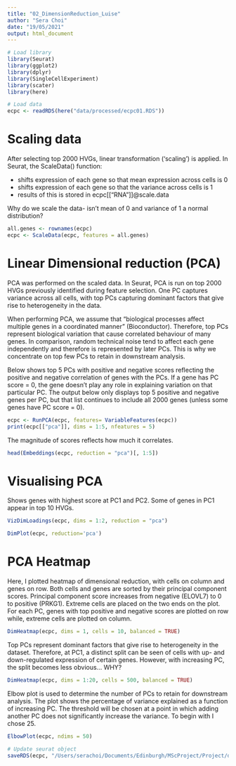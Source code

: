 ```yaml
---
title: "02_DimensionReduction_Luise"
author: "Sera Choi"
date: "19/05/2021"
output: html_document
---
```


```r
# Load library
library(Seurat)
library(ggplot2)
library(dplyr)
library(SingleCellExperiment)
library(scater)
library(here)

# Load data
ecpc <- readRDS(here("data/processed/ecpc01.RDS")) 
```

# Scaling data 
After selecting top 2000 HVGs, linear transformation ('scaling') is applied. In Seurat, the ScaleData() function:

* shifts expression of each gene so that mean expression across cells is 0
* shifts expression of each gene so that the variance across cells is 1
* results of this is stored in ecpc[["RNA"]]@scale.data 

Why do we scale the data- isn't mean of 0 and variance of 1 a normal distribution?

```r
all.genes <- rownames(ecpc)
ecpc <- ScaleData(ecpc, features = all.genes)
```

# Linear Dimensional reduction (PCA)
PCA was performed on the scaled data. In Seurat, PCA is run on top 2000 HVGs previously identified during feature selection. One PC captures variance across all cells, with top PCs capturing dominant factors that give rise to heterogeneity in the data. 

When performing PCA, we assume that "biological processes affect multiple genes in a coordinated manner" (Bioconductor). Therefore, top PCs represent biological variation that cause correlated behaviour of many genes. In comparison, random technical noise tend to affect each gene independently and therefore is represented by later PCs. This is why we concentrate on top few PCs to retain in downstream analysis.   

Below shows top 5 PCs with positive and negative scores reflecting the positive and negative correlation of genes with the PCs. If a gene has PC score = 0, the gene doesn't play any role in explaining variation on that particular PC. The output below only displays top 5 positive and negative genes per PC, but that list continues to include all 2000 genes (unless some genes have PC score = 0). 

```r
ecpc <- RunPCA(ecpc, features= VariableFeatures(ecpc))
print(ecpc[["pca"]], dims = 1:5, nfeatures = 5)
```

 The magnitude of scores reflects how much it correlates. 

```r
head(Embeddings(ecpc, reduction = "pca")[, 1:5])
```

# Visualising PCA

Shows genes with highest score at PC1 and PC2. Some of genes in PC1 appear in top 10 HVGs. 

```r
VizDimLoadings(ecpc, dims = 1:2, reduction = "pca")
```

```r
DimPlot(ecpc, reduction='pca')
```

# PCA Heatmap

Here, I plotted heatmap of dimensional reduction, with cells on column and genes on row. Both cells and genes are sorted by their principal component scores. Principal component score increases from negative (ELOVL7) to 0 to positive (PRKG1). Extreme cells are placed on the two ends on the plot. For each PC, genes with top positive and negative scores are plotted on row while, extreme cells are plotted on column.

```r
DimHeatmap(ecpc, dims = 1, cells = 10, balanced = TRUE)
```

Top PCs represent dominant factors that give rise to heterogeneity in the dataset. Therefore, at PC1, a distinct split can be seen of cells with up- and down-regulated expression of certain genes. However, with increasing PC, the split becomes less obvious... WHY?  

```r
DimHeatmap(ecpc, dims = 1:20, cells = 500, balanced = TRUE)
```

Elbow plot is used to determine the number of PCs to retain for downstream analysis. The plot shows the percentage of variance explained as a function of increasing PC. The threshold will be chosen at a point in which adding another PC does not significantly increase the variance. To begin with I chose 25. 

```r
ElbowPlot(ecpc, ndims = 50)
```

```r
# Update seurat object 
saveRDS(ecpc, "/Users/serachoi/Documents/Edinburgh/MScProject/Project/data/processed/ecpc02.RDS")
```





